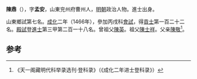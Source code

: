 '''陳鼎'''（{{bd|1436年||？}}），字'''孟安'''，山東兖州府曹州人，[[明朝|明朝]]政治人物。進士出身。

山東鄉試第七名。[[成化|成化]]二年（1466年），參加丙戌科[[會試|會試]]，得[[貢士|貢士]]第一百二十二名。[[殿試|殿試]]登[[進士|進士]]第三甲第二百一十八名。曾祖父[[陳英|陳英]]。祖父[[陳士祥|陳士祥]]。父亲[[陳敬|陳敬]]<ref>《天一阁藏明代科举录选刊·登科录》（《成化二年进士登科录》）</ref>。

==参考==
{{reflist}}
{{明朝人物小作品}}
{{成化二年丙戌科殿試金榜}}